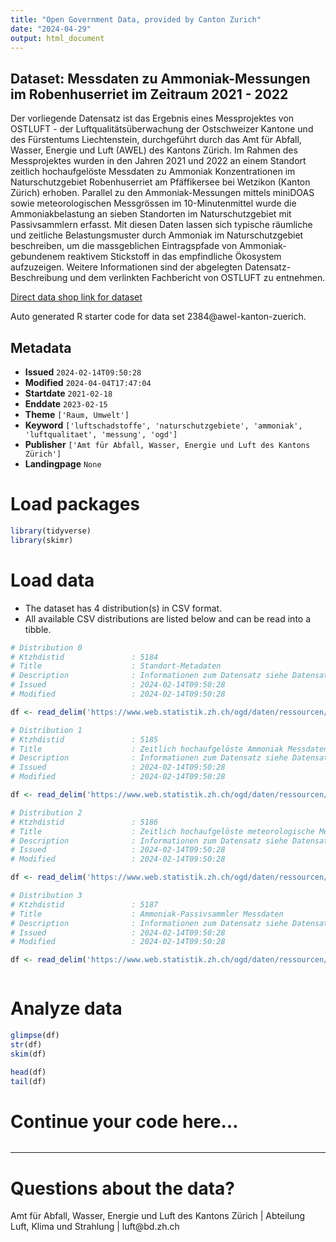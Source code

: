 ```yaml
---
title: "Open Government Data, provided by Canton Zurich"
date: "2024-04-29"
output: html_document
---
```


## Dataset: Messdaten zu Ammoniak-Messungen im Robenhuserriet im Zeitraum 2021 - 2022

Der vorliegende Datensatz ist das Ergebnis eines Messprojektes von OSTLUFT - der Luftqualitätsüberwachung der Ostschweizer Kantone und des Fürstentums Liechtenstein, durchgeführt durch das Amt für Abfall, Wasser, Energie und Luft (AWEL) des Kantons Zürich. Im Rahmen des Messprojektes wurden in den Jahren 2021 und 2022 an einem Standort zeitlich hochaufgelöste Messdaten zu Ammoniak Konzentrationen im Naturschutzgebiet Robenhuserriet am Pfäffikersee bei Wetzikon (Kanton Zürich) erhoben. Parallel zu den Ammoniak-Messungen mittels miniDOAS sowie meteorologischen Messgrössen im 10-Minutenmittel wurde die Ammoniakbelastung an sieben Standorten im Naturschutzgebiet mit Passivsammlern erfasst. Mit diesen Daten lassen sich typische räumliche und zeitliche Belastungsmuster durch Ammoniak im Naturschutzgebiet beschreiben, um die massgeblichen Eintragspfade von Ammoniak-gebundenem reaktivem Stickstoff in das empfindliche Ökosystem aufzuzeigen. Weitere Informationen sind der abgelegten Datensatz-Beschreibung und dem verlinkten Fachbericht von OSTLUFT zu entnehmen.

[Direct data shop link for dataset](https://www.zh.ch/de/politik-staat/statistik-daten/datenkatalog.html#/datasets/2384@awel-kanton-zuerich)

Auto generated R starter code for data set 2384@awel-kanton-zuerich.

## Metadata

- **Issued** `2024-02-14T09:50:28`
- **Modified** `2024-04-04T17:47:04`
- **Startdate** `2021-02-18`
- **Enddate** `2023-02-15`
- **Theme** `['Raum, Umwelt']`
- **Keyword** `['luftschadstoffe', 'naturschutzgebiete', 'ammoniak', 'luftqualitaet', 'messung', 'ogd']`
- **Publisher** `['Amt für Abfall, Wasser, Energie und Luft des Kantons Zürich']`
- **Landingpage** `None`


# Load packages

```r

library(tidyverse)
library(skimr)

```

# Load data

-   The dataset has 4 distribution(s) in CSV format.
-   All available CSV distributions are listed below and can be read into a tibble.

```r

# Distribution 0
# Ktzhdistid               : 5184
# Title                    : Standort-Metadaten
# Description              : Informationen zum Datensatz siehe Datensatzbeschrieb
# Issued                   : 2024-02-14T09:50:28
# Modified                 : 2024-02-14T09:50:28

df <- read_delim('https://www.web.statistik.zh.ch/ogd/daten/ressourcen/KTZH_00002384_00005184.csv')

# Distribution 1
# Ktzhdistid               : 5185
# Title                    : Zeitlich hochaufgelöste Ammoniak Messdaten
# Description              : Informationen zum Datensatz siehe Datensatzbeschrieb
# Issued                   : 2024-02-14T09:50:28
# Modified                 : 2024-02-14T09:50:28

df <- read_delim('https://www.web.statistik.zh.ch/ogd/daten/ressourcen/KTZH_00002384_00005185.csv')

# Distribution 2
# Ktzhdistid               : 5186
# Title                    : Zeitlich hochaufgelöste meteorologische Messdaten
# Description              : Informationen zum Datensatz siehe Datensatzbeschrieb
# Issued                   : 2024-02-14T09:50:28
# Modified                 : 2024-02-14T09:50:28

df <- read_delim('https://www.web.statistik.zh.ch/ogd/daten/ressourcen/KTZH_00002384_00005186.csv')

# Distribution 3
# Ktzhdistid               : 5187
# Title                    : Ammoniak-Passivsammler Messdaten
# Description              : Informationen zum Datensatz siehe Datensatzbeschrieb
# Issued                   : 2024-02-14T09:50:28
# Modified                 : 2024-02-14T09:50:28

df <- read_delim('https://www.web.statistik.zh.ch/ogd/daten/ressourcen/KTZH_00002384_00005187.csv')



```

# Analyze data

```r

glimpse(df)
str(df)
skim(df)

head(df)
tail(df)

```

# Continue your code here...

```r

```

------------------------------------------------------------------------

# Questions about the data?

Amt für Abfall, Wasser, Energie und Luft des Kantons Zürich | Abteilung Luft, Klima und Strahlung | luft@bd.zh.ch
